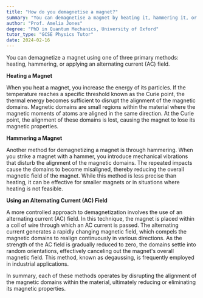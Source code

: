 ```yaml
---
title: "How do you demagnetise a magnet?"
summary: "You can demagnetise a magnet by heating it, hammering it, or using an alternating current (AC) field."
author: "Prof. Amelia Jones"
degree: "PhD in Quantum Mechanics, University of Oxford"
tutor_type: "GCSE Physics Tutor"
date: 2024-02-16
---
```


You can demagnetize a magnet using one of three primary methods: heating, hammering, or applying an alternating current (AC) field.

**Heating a Magnet**

When you heat a magnet, you increase the energy of its particles. If the temperature reaches a specific threshold known as the Curie point, the thermal energy becomes sufficient to disrupt the alignment of the magnetic domains. Magnetic domains are small regions within the material where the magnetic moments of atoms are aligned in the same direction. At the Curie point, the alignment of these domains is lost, causing the magnet to lose its magnetic properties.

**Hammering a Magnet**

Another method for demagnetizing a magnet is through hammering. When you strike a magnet with a hammer, you introduce mechanical vibrations that disturb the alignment of the magnetic domains. The repeated impacts cause the domains to become misaligned, thereby reducing the overall magnetic field of the magnet. While this method is less precise than heating, it can be effective for smaller magnets or in situations where heating is not feasible.

**Using an Alternating Current (AC) Field**

A more controlled approach to demagnetization involves the use of an alternating current (AC) field. In this technique, the magnet is placed within a coil of wire through which an AC current is passed. The alternating current generates a rapidly changing magnetic field, which compels the magnetic domains to realign continuously in various directions. As the strength of the AC field is gradually reduced to zero, the domains settle into random orientations, effectively canceling out the magnet's overall magnetic field. This method, known as degaussing, is frequently employed in industrial applications.

In summary, each of these methods operates by disrupting the alignment of the magnetic domains within the material, ultimately reducing or eliminating its magnetic properties.
    